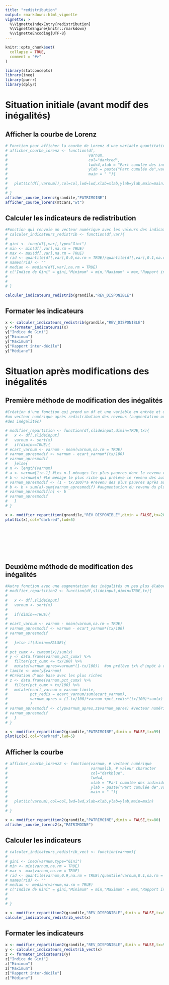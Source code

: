 ```yaml
---
title: "redistribution"
output: rmarkdown::html_vignette
vignette: >
  %\VignetteIndexEntry{redistribution}
  %\VignetteEngine{knitr::rmarkdown}
  %\VignetteEncoding{UTF-8}
---
```


```r
knitr::opts_chunk$set(
  collapse = TRUE,
  comment = "#>"
)
```

```r
library(statconcepts)
library(ineq)
library(purrr)
library(dplyr)
```

# Situation initiale (avant modif des inégalités)

## Afficher la courbe de Lorenz

```r

# Fonction pour afficher la courbe de Lorenz d'une variable quantitative cumulable
# afficher_courbe_lorenz <- function(df,
#                                    varnum,
#                                    col="darkred",
#                                    lwd=4,xlab = "Part cumulée des individus (en %)",
#                                    ylab = paste("Part cumulée de",varnum,"(en %)"),
#                                    main = " "){
#   
#   plot(Lc(df[,varnum]),col=col,lwd=lwd,xlab=xlab,ylab=ylab,main=main)
#   
# }
afficher_courbe_lorenz(grandile,"PATRIMOINE")
afficher_courbe_lorenz(mtcars,"wt")

```

## Calculer les indicateurs de redistribution

```r

#Fonction qui renvoie un vecteur numérique avec les valeurs des indicateurs de redistribution
# calculer_indicateurs_redistrib <- function(df,var){
#  
# gini <- ineq(df[,var],type="Gini")
# min <- min(df[,var],na.rm = TRUE)
# max <- max(df[,var],na.rm = TRUE)
# rid <- quantile(df[,var],0.9,na.rm = TRUE)/quantile(df[,var],0.1,na.rm = TRUE)
# names(rid) <- ""
# median <- median(df[,var],na.rm = TRUE)
# c("Indice de Gini" = gini,"Minimum" = min,"Maximum" = max,"Rapport inter-décile" = rid,"Médiane" = median)
# 
#   
# }

calculer_indicateurs_redistrib(grandile,"REV_DISPONIBLE")

```

## Formater les indicateurs

```r

x <- calculer_indicateurs_redistrib(grandile,"REV_DISPONIBLE")
y <-formater_indicateurs1(x)
y["Indice de Gini"]
y["Minimum"]
y["Maximum"]
y["Rapport inter-décile"]
y["Médiane"]

```


# Situation après modifications des inégalités

## Première méthode de modification des inégalités

```r

#Création d'une fonction qui prend un df et une variable en entrée et qui renvoie
#un vecteur numérique après redistribution des revenus (augmentation ou diminution
#des inégalités)

# modifier_repartition <- function(df,slideinput,dimin=TRUE,tx){
#   x <- df[,slideinput]
#   varnum <- sort(x)
#   if(dimin==TRUE){
# ecart_varnum <- varnum - mean(varnum,na.rm = TRUE)
# varnum_apresmodif <- varnum - ecart_varnum*(tx/100)
# varnum_apresmodif
#   }else{
# n <- length(varnum)
# a <- varnum[1:n-1] #Les n-1 ménages les plus pauvres dont le revenu va être amputé
# b <- varnum[n] #Le ménage le plus riche qui prélève le revenu des autres
# varnum_apresmodif <- (1 - tx/100)*a #revenu des plus pauvres après augmentation des inégalités
# b <- b + sum(a)-sum(varnum_apresmodif) #augmentation du revenu du plus riche qui prend tous les prélèvements
# varnum_apresmodif[n] <- b
# varnum_apresmodif
#   }
# }

x <- modifier_repartition(grandile,"REV_DISPONIBLE",dimin = FALSE,tx=20)
plot(Lc(x),col="darkred",lwd=5)






 

```

## Deuxième méthode de modification des inégalités

```r

#Autre fonction avec une augmentation des inégalités un peu plus élaborée
# modifier_repartition2 <- function(df,slideinput,dimin=TRUE,tx){
#   
#   x <- df[,slideinput]
#   varnum <- sort(x)
#   
#   if(dimin==TRUE){
#     
# ecart_varnum <- varnum - mean(varnum,na.rm = TRUE)
# varnum_apresmodif <- varnum - ecart_varnum*(tx/100)
# varnum_apresmodif
# 
#   }else if(dimin==FALSE){
#     
# pct_cumx <- cumsum(x)/sum(x)
# y <- data.frame(varnum,pct_cumx) %>%
#   filter(pct_cumx <= tx/100) %>%
#   mutate(varnum_apres=varnum*(1-tx/100))  #on prélève tx% d'impôt à ceux qui cumulent tx% de la masse
# limite <- max(y$varnum)
# #Création d'une base avec les plus riches
# z <- data.frame(varnum,pct_cumx) %>%
#   filter(pct_cumx > tx/100) %>%
#   mutate(ecart_varnum = varnum-limite,
#          pct_redis = ecart_varnum/sum(ecart_varnum),
#          varnum_apres = (1-tx/100)*varnum +pct_redis*(tx/100)*sum(x)
#          )
# varnum_apresmodif <- c(y$varnum_apres,z$varnum_apres) #vecteur numérique fusion des deux tables
# varnum_apresmodif
#   }
# }

x <- modifier_repartition2(grandile,"PATRIMOINE",dimin = FALSE,tx=99)
plot(Lc(x),col="darkred",lwd=5)
```

## Afficher la courbe

```r
# afficher_courbe_lorenz2 <- function(varnum, # vecteur numérique
#                                     varnumlib, # valeur character
#                                     col="darkblue",
#                                     lwd=4,
#                                     xlab = "Part cumulée des individus (en %)",
#                                     ylab = paste("Part cumulée de",varnumlib,"(en %)"),
#                                     main = " "){
# 
#   plot(Lc(varnum),col=col,lwd=lwd,xlab=xlab,ylab=ylab,main=main)
# 
# }

x <- modifier_repartition2(grandile,"PATRIMOINE",dimin = FALSE,tx=80)
afficher_courbe_lorenz2(x,"PATRIMOINE")

```


## Calculer les indicateurs

```r
# calculer_indicateurs_redistrib_vect <- function(varnum){
#  
# gini <- ineq(varnum,type="Gini")
# min <- min(varnum,na.rm = TRUE)
# max <- max(varnum,na.rm = TRUE)
# rid <- quantile(varnum,0.9,na.rm = TRUE)/quantile(varnum,0.1,na.rm = TRUE)
# names(rid) <- ""
# median <- median(varnum,na.rm = TRUE)
# c("Indice de Gini" = gini,"Minimum" = min,"Maximum" = max,"Rapport inter-décile" = rid,"Médiane" = median)
# 
#   
# }

x <- modifier_repartition2(grandile,"REV_DISPONIBLE",dimin = FALSE,tx=99)
calculer_indicateurs_redistrib_vect(x)


```

## Formater les indicateurs

```r
x <- modifier_repartition2(grandile,"REV_DISPONIBLE",dimin = FALSE,tx=99)
y <- calculer_indicateurs_redistrib_vect(x)
z <- formater_indicateurs1(y)
z["Indice de Gini"]
z["Minimum"]
z["Maximum"]
z["Rapport inter-décile"]
z["Médiane"]
```


